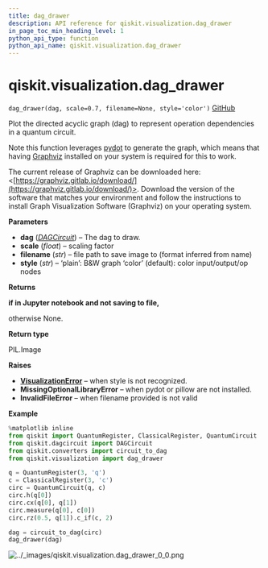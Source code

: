 ```yaml
---
title: dag_drawer
description: API reference for qiskit.visualization.dag_drawer
in_page_toc_min_heading_level: 1
python_api_type: function
python_api_name: qiskit.visualization.dag_drawer
---
```


# qiskit.visualization.dag\_drawer

<span id="qiskit.visualization.dag_drawer" />

`dag_drawer(dag, scale=0.7, filename=None, style='color')` [GitHub](https://github.com/qiskit/qiskit/tree/stable/0.20/qiskit/visualization/dag_visualization.py "view source code")

Plot the directed acyclic graph (dag) to represent operation dependencies in a quantum circuit.

Note this function leverages [pydot](https://github.com/erocarrera/pydot) to generate the graph, which means that having [Graphviz](https://www.graphviz.org/) installed on your system is required for this to work.

The current release of Graphviz can be downloaded here: \<[https://graphviz.gitlab.io/download/](https://graphviz.gitlab.io/download/)>. Download the version of the software that matches your environment and follow the instructions to install Graph Visualization Software (Graphviz) on your operating system.

**Parameters**

*   **dag** ([*DAGCircuit*](qiskit.dagcircuit.DAGCircuit "qiskit.dagcircuit.DAGCircuit")) – The dag to draw.
*   **scale** (*float*) – scaling factor
*   **filename** (*str*) – file path to save image to (format inferred from name)
*   **style** (*str*) – ‘plain’: B\&W graph ‘color’ (default): color input/output/op nodes

**Returns**

**if in Jupyter notebook and not saving to file,**

otherwise None.

**Return type**

PIL.Image

**Raises**

*   [**VisualizationError**](qiskit.visualization.VisualizationError "qiskit.visualization.VisualizationError") – when style is not recognized.
*   **MissingOptionalLibraryError** – when pydot or pillow are not installed.
*   **InvalidFileError** – when filename provided is not valid

**Example**

```python
%matplotlib inline
from qiskit import QuantumRegister, ClassicalRegister, QuantumCircuit
from qiskit.dagcircuit import DAGCircuit
from qiskit.converters import circuit_to_dag
from qiskit.visualization import dag_drawer

q = QuantumRegister(3, 'q')
c = ClassicalRegister(3, 'c')
circ = QuantumCircuit(q, c)
circ.h(q[0])
circ.cx(q[0], q[1])
circ.measure(q[0], c[0])
circ.rz(0.5, q[1]).c_if(c, 2)

dag = circuit_to_dag(circ)
dag_drawer(dag)
```

![../\_images/qiskit.visualization.dag\_drawer\_0\_0.png](/images/api/qiskit/0.36/qiskit.visualization.dag_drawer_0_0.png)


